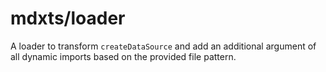 # mdxts/loader

A loader to transform `createDataSource` and add an additional argument of all dynamic imports based on the provided file pattern.
